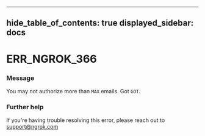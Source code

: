 

---
hide_table_of_contents: true
displayed_sidebar: docs
---


# ERR_NGROK_366

### Message
You may not authorize more than `MAX` emails. Got `GOT`.

<ErrorDetails />



### Further help
If you're having trouble resolving this error, please reach out to [support@ngrok.com](mailto:support@ngrok.com?subject=Help%20with%20ERR_NGROK_366)

